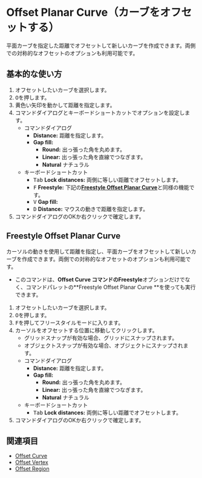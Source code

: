 
# Offset Planar Curve（カーブをオフセットする）

<Reference shortcut="O" command="Offset Planar Curve" button="コマンドバー右"  buttonIcon='button-offset-curve'/>

平面カーブを指定した距離でオフセットして新しいカーブを作成できます。両側での対称的なオフセットのオプションも利用可能です。

## 基本的な使い方

1. オフセットしたいカーブを選択します。
2. <kbd>O</kbd>を押します。
3. 黄色い矢印を動かして距離を指定します。   
4. コマンドダイアログとキーボードショートカットでオプションを設定します。
   - <Kst>コマンドダイアログ</Kst>
      - **Distance:** 距離を指定します。
      - **Gap fill:** 
         - **Round:** 出っ張った角を丸めます。
         - **Linear:** 出っ張った角を直線でつなぎます。 
         - **Natural** ナチュラル
   - <Kst>キーボードショートカット</Kst>
      - <kbd>Tab</kbd> **Lock distances:** 両側に等しい距離でオフセットします。
      - <kbd>F</kbd> **Freestyle:** 下記の[**Freestyle Offset Planar Curve**](#freestyle-offset-planar-curve)と同様の機能です。
      - <kbd>V</kbd> **Gap fill:**
      - <kbd>D</kbd> **Distance:** マウスの動きで距離を指定します。
5. コマンドダイアログのOKか右クリックで確定します。

<VideoPlayer fileName="offset-planar-curve"/>

## Freestyle Offset Planar Curve

カーソルの動きを使用して距離を指定し、平面カーブをオフセットして新しいカーブを作成できます。両側での対称的なオフセットのオプションも利用可能です。

- このコマンドは、**Offset Curve **コマンドの**Freestyle**オプションだけでなく、コマンドパレットの**Freestyle Offset Planar Curve **を使っても実行できます。

1. オフセットしたいカーブを選択します。
2. <kbd>O</kbd>を押します。
3. <kbd>F</kbd>を押してフリースタイルモードに入ります。
4. カーソルをオフセットする位置に移動してクリックします。
   - グリッドスナップが有効な場合、グリッドにスナップされます。
   - オブジェクトスナップが有効な場合、オブジェクトにスナップされます。
   - <Kst>コマンドダイアログ</Kst>
      - **Distance:** 距離を指定します。
      - **Gap fill:**
         - **Round:** 出っ張った角を丸めます。
         - **Linear:** 出っ張った角を直線でつなぎます。 
         - **Natural** ナチュラル
   - <Kst>キーボードショートカット</Kst>
      - <kbd>Tab</kbd> **Lock distances:** 両側に等しい距離でオフセットします。
5. コマンドダイアログのOKか右クリックで確定します。

## 関連項目
- [Offset Curve](offset-curve)
- [Offset Vertex](offset-vertex)
- [Offset Region](offset-region)